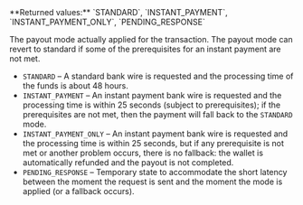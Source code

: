 <ParamField body="ModeApplied" type="string">     
**Returned values:** `STANDARD`, `INSTANT_PAYMENT`, `INSTANT_PAYMENT_ONLY`, `PENDING_RESPONSE`

The payout mode actually applied for the transaction. The payout mode can revert to standard if some of the prerequisites for an instant payment are not met.  
- `STANDARD` – A standard bank wire is requested and the processing time of the funds is about 48 hours.  
- `INSTANT_PAYMENT` – An instant payment bank wire is requested and the processing time is within 25 seconds (subject to prerequisites); if the prerequisites are not met, then the payment will fall back to the `STANDARD` mode.  
- `INSTANT_PAYMENT_ONLY` – An instant payment bank wire is requested and the processing time is within 25 seconds, but if any prerequisite is not met or another problem occurs, there is no fallback: the wallet is automatically refunded and the payout is not completed.  
- `PENDING_RESPONSE` – Temporary state to accommodate the short latency between the moment the request is sent and the moment the mode is applied (or a fallback occurs).  
</ParamField>